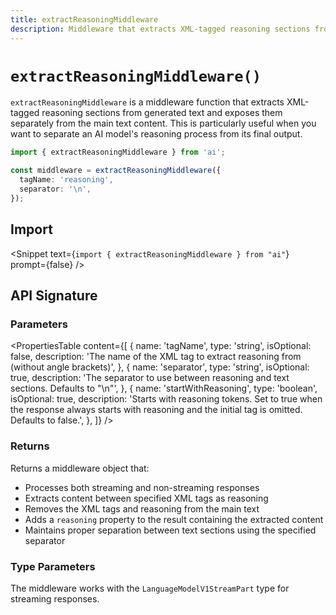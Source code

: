 ```yaml
---
title: extractReasoningMiddleware
description: Middleware that extracts XML-tagged reasoning sections from generated text
---
```


# `extractReasoningMiddleware()`

`extractReasoningMiddleware` is a middleware function that extracts XML-tagged reasoning sections from generated text and exposes them separately from the main text content. This is particularly useful when you want to separate an AI model's reasoning process from its final output.

```ts
import { extractReasoningMiddleware } from 'ai';

const middleware = extractReasoningMiddleware({
  tagName: 'reasoning',
  separator: '\n',
});
```

## Import

<Snippet
  text={`import { extractReasoningMiddleware } from "ai"`}
  prompt={false}
/>

## API Signature

### Parameters

<PropertiesTable
  content={[
    {
      name: 'tagName',
      type: 'string',
      isOptional: false,
      description:
        'The name of the XML tag to extract reasoning from (without angle brackets)',
    },
    {
      name: 'separator',
      type: 'string',
      isOptional: true,
      description:
        'The separator to use between reasoning and text sections. Defaults to "\\n"',
    },
    {
      name: 'startWithReasoning',
      type: 'boolean',
      isOptional: true,
      description:
        'Starts with reasoning tokens. Set to true when the response always starts with reasoning and the initial tag is omitted. Defaults to false.',
    },
  ]}
/>

### Returns

Returns a middleware object that:

- Processes both streaming and non-streaming responses
- Extracts content between specified XML tags as reasoning
- Removes the XML tags and reasoning from the main text
- Adds a `reasoning` property to the result containing the extracted content
- Maintains proper separation between text sections using the specified separator

### Type Parameters

The middleware works with the `LanguageModelV1StreamPart` type for streaming responses.
